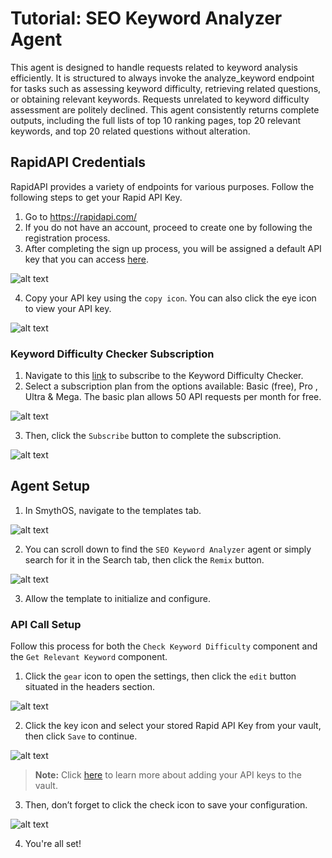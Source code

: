 # Tutorial: SEO Keyword Analyzer Agent

This agent is designed to handle requests related to keyword analysis efficiently. It is structured to always invoke the analyze_keyword endpoint for tasks such as assessing keyword difficulty, retrieving related questions, or obtaining relevant keywords. Requests unrelated to keyword difficulty assessment are politely declined. This agent consistently returns complete outputs, including the full lists of top 10 ranking pages, top 20 relevant keywords, and top 20 related questions without alteration.

## RapidAPI Credentials

RapidAPI provides a variety of endpoints for various purposes. Follow the following steps to get your Rapid API Key.

1. Go to https://rapidapi.com/
2. If you do not have an account, proceed to create one by following the registration process.
3. After completing the sign up process, you will be assigned a default API key that you can access [here](https://rapidapi.com/developer/apps).

<Image src="/docs/img/seo_keyword_analyzer_agent/1.png" alt="alt text" /> 

4. Copy your API key using the `copy icon`. You can also click the eye icon to view your API key. 

<Image src="/docs/img/seo_keyword_analyzer_agent/2.png" alt="alt text" /> 

### Keyword Difficulty Checker Subscription

1. Navigate to this [link](https://rapidapi.com/Glavier/api/ahrefs1) to subscribe to the Keyword Difficulty Checker.
2. Select a subscription plan from the options available: Basic (free), Pro , Ultra & Mega. The basic plan allows 50 API requests per month for free. 

<Image src="/docs/img/seo_keyword_analyzer_agent/3.png" alt="alt text" /> 

3. Then, click the `Subscribe` button to complete the subscription.

<Image src="/docs/img/seo_keyword_analyzer_agent/4.png" alt="alt text" />

## Agent Setup

1. In SmythOS, navigate to the templates tab. 

<Image src="/docs/img/seo_keyword_analyzer_agent/5.png" alt="alt text" />

2. You can scroll down to find the `SEO Keyword Analyzer` agent or simply search for it in the Search tab, then click the `Remix` button.

<Image src="/docs/img/seo_keyword_analyzer_agent/6.png" alt="alt text" />

3. Allow the template to initialize and configure. 

### API Call Setup

Follow this process for both the `Check Keyword Difficulty` component and the `Get Relevant Keyword` component.

1. Click the `gear` icon to open the settings, then click the `edit` button situated in the headers section.

<Image src="/docs/img/seo_keyword_analyzer_agent/7.png" alt="alt text" />

2. Click the key icon and select your stored Rapid API Key from your vault, then click `Save` to continue.

<Image src="/docs/img/seo_keyword_analyzer_agent/8.png" alt="alt text" />

> **Note:** Click [here](/docs/agent-studio/key-concepts/vault?id=keys) to learn more about adding your API keys to the vault.

3. Then, don’t forget to click the check icon to save your configuration.

<Image src="/docs/img/seo_keyword_analyzer_agent/9.png" alt="alt text" />

4. You're all set!
